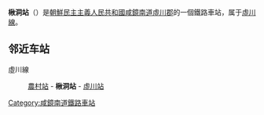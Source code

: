 {{unreferenced|time=2015-02-18T13:05:47+00:00}}
{{朝鮮半島車站資訊
|公司色 = blue
|文字色 = 
|站名 = 楸洞站
|圖片 = 
|pxl = 
|圖片說明 =
|前一站 = [[農村站|農村]]
|前一站距離 = 6.2
|後一站距離 = 5.0
|後一站 = [[虛川站|虛川]]
|所屬路線 = [[虛川線|虛川線]]
|距離 = 49.7
|起點站 = [[端川青年站|端川青年]]
|諺文 = 추동역
|朝鮮漢字 = 楸洞驛
|文觀部式 = 
|馬-賴式 = Chudong-yŏk
|副站名 = 
|車站編號 = 
|停站路線數 = 
|所屬公司 = [[朝鮮民主主義人民共和國鐵道省|朝鮮民主主義人民共和國鐵道省]]
|所在地 =[[咸鏡南道|咸鏡南道]][[虛川郡|虛川郡]]
|車站構造 = 地面车站
|月台配置 = 
|啟用年月日 =
|廢站年月日 = 
|上下車人次 = 
|統計年度 = 
|轉車 = 
|備註 = 
|全寬備註 = 
}}

'''楸洞站'''（{{lang-ko|추동역}}）是[[朝鮮民主主義人民共和國|朝鮮民主主義人民共和國]][[咸鏡南道|咸鏡南道]][[虛川郡|虛川郡]]的一個鐵路車站，属于[[虛川線|虛川線]]。

==邻近车站==
虛川線
:[[農村站|農村站]] - '''楸洞站''' - [[虛川站|虛川站]]

{{朝鲜铁路小作品}}

{{虛川線}}

[[Category:咸鏡南道鐵路車站|Category:咸鏡南道鐵路車站]]